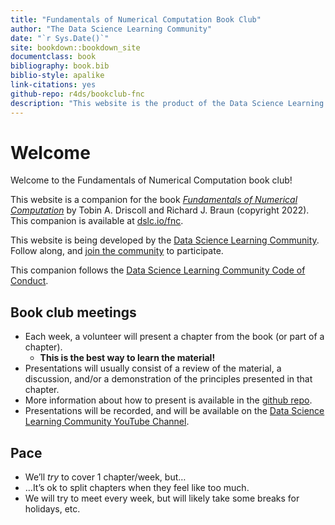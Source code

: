 ```yaml
--- 
title: "Fundamentals of Numerical Computation Book Club"
author: "The Data Science Learning Community"
date: "`r Sys.Date()`"
site: bookdown::bookdown_site
documentclass: book
bibliography: book.bib
biblio-style: apalike
link-citations: yes
github-repo: r4ds/bookclub-fnc
description: "This website is the product of the Data Science Learning Community's Fundamentals of Numerical Computation Book Club."
---
```


# Welcome {-}

Welcome to the Fundamentals of Numerical Computation book club! 

This website is a companion for the book [_Fundamentals of Numerical Computation_](https://tobydriscoll.net/fnc-julia/) by Tobin A. Driscoll and Richard J. Braun (copyright 2022).
This companion is available at [dslc.io/fnc](https://dslc.io/fnc).

This website is being developed by the [Data Science Learning Community](https://dslc.io). Follow along, and [join the community](https://dslc.io/join) to participate.

This companion follows the [Data Science Learning Community Code of Conduct](https://dslc.io/conduct).

## Book club meetings {-}

- Each week, a volunteer will present a chapter from the book (or part of a chapter).
  - **This is the best way to learn the material!**
- Presentations will usually consist of a review of the material, a discussion, and/or a demonstration of the principles presented in that chapter.
- More information about how to present is available in the [github repo](https://github.com/r4ds/bookclub-fnc).
- Presentations will be recorded, and will be available on the [Data Science Learning Community YouTube Channel](https://dslc.io/youtube).

## Pace {-}

- We'll _try_ to cover 1 chapter/week, but...
- ...It's ok to split chapters when they feel like too much.
- We will try to meet every week, but will likely take some breaks for holidays, etc.
